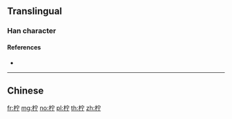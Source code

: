 {{character info/new}}
{{also|檸}}
==Translingual==

===Han character===
{{Han char|rn=75|rad=木|as=05|sn=9|four=|canj=DJMN|ids=⿰木宁}}

====References====
* {{Han ref|kx=0520.020|dkj=14638|dj=0908.020|hdz=21189.010|uh=67E0}}

----

==Chinese==
{{zh-see|檸}}

[[fr:柠]]
[[mg:柠]]
[[no:柠]]
[[pl:柠]]
[[th:柠]]
[[zh:柠]]